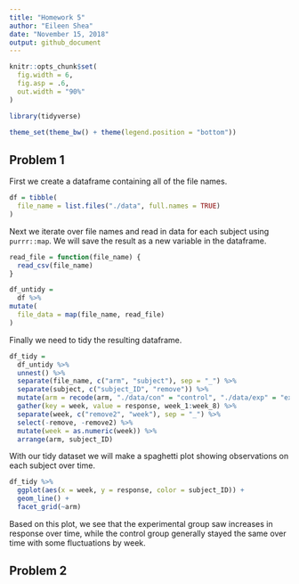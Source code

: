 ```yaml
---
title: "Homework 5"
author: "Eileen Shea"
date: "November 15, 2018"
output: github_document
---
```


```r
knitr::opts_chunk$set(
  fig.width = 6,
  fig.asp = .6,
  out.width = "90%"
)

library(tidyverse)

theme_set(theme_bw() + theme(legend.position = "bottom"))
```

## Problem 1

First we create a dataframe containing all of the file names.

```r
df = tibble(
  file_name = list.files("./data", full.names = TRUE)
)
```

Next we iterate over file names and read in data for each subject using `purrr::map`. We will save the result as a new variable in the dataframe. 

```r
read_file = function(file_name) {
  read_csv(file_name)
}
```

```r
df_untidy =  
  df %>% 
mutate(
  file_data = map(file_name, read_file)
) 
```

Finally we need to tidy the resulting dataframe.

```r
df_tidy =
  df_untidy %>% 
  unnest() %>% 
  separate(file_name, c("arm", "subject"), sep = "_") %>% 
  separate(subject, c("subject_ID", "remove")) %>% 
  mutate(arm = recode(arm, "./data/con" = "control", "./data/exp" = "experimental")) %>% 
  gather(key = week, value = response, week_1:week_8) %>% 
  separate(week, c("remove2", "week"), sep = "_") %>% 
  select(-remove, -remove2) %>% 
  mutate(week = as.numeric(week)) %>% 
  arrange(arm, subject_ID)
```

With our tidy dataset we will make a spaghetti plot showing observations on each subject over time.

```r
df_tidy %>% 
  ggplot(aes(x = week, y = response, color = subject_ID)) +
  geom_line() +
  facet_grid(~arm)
```

Based on this plot, we see that the experimental group saw increases in response over time, while the control group generally stayed the same over time with some fluctuations by week. 

## Problem 2


  

